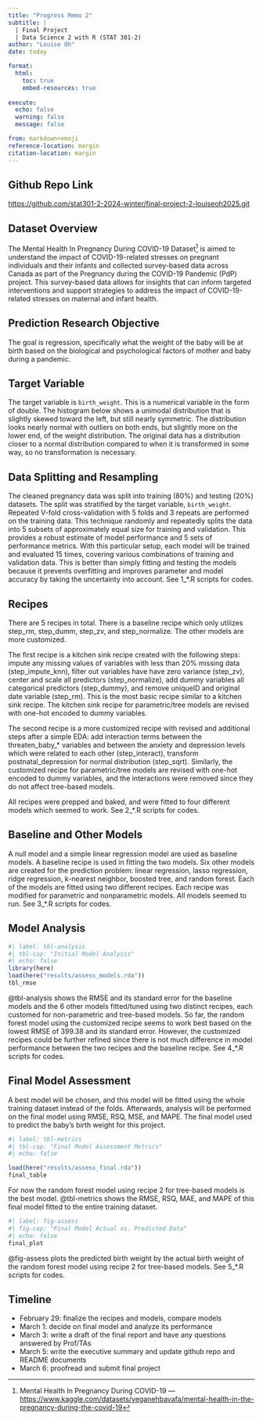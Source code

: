 ```yaml
---
title: "Progress Memo 2"
subtitle: |
  | Final Project 
  | Data Science 2 with R (STAT 301-2)
author: "Louise Oh"
date: today

format:
  html:
    toc: true
    embed-resources: true
    
execute:
  echo: false
  warning: false
  message: false

from: markdown+emoji 
reference-location: margin
citation-location: margin
---
```


::: {.callout-tip icon=false}
## Github Repo Link

[https://github.com/stat301-2-2024-winter/final-project-2-louiseoh2025.git](https://github.com/stat301-2-2024-winter/final-project-2-louiseoh2025.git)

:::

## Dataset Overview

The Mental Health In Pregnancy During COVID-19 Dataset^[Mental Health In Pregnancy During COVID-19 --- [https://www.kaggle.com/datasets/yeganehbavafa/mental-health-in-the-pregnancy-during-the-covid-19](https://www.kaggle.com/datasets/yeganehbavafa/mental-health-in-the-pregnancy-during-the-covid-19)] is aimed to understand the impact of COVID-19-related stresses on pregnant individuals and their infants and collected survey-based data across Canada as part of the Pregnancy during the COVID-19 Pandemic (PdP) project. This survey-based data allows for insights that can inform targeted interventions and support strategies to address the impact of COVID-19-related stresses on maternal and infant health.

::: {.callout-note icon="false"}
## Prediction Research Objective 

The goal is regression, specifically what the weight of the baby will be at birth based on the biological and psychological factors of mother and baby during a pandemic.

:::

## Target Variable

The target variable is `birth_weight`. This is a numerical variable in the form of double. The histogram below shows a unimodal distribution that is slightly skewed toward the left, but still nearly symmetric. The distribution looks nearly normal with outliers on both ends, but slightly more on the lower end, of the weight distribution. The original data has a distribution closer to a normal distribution compared to when it is transformed in some way, so no transformation is necessary.

## Data Splitting and Resampling

The cleaned pregnancy data was split into training (80%) and testing (20%) datasets. The split was stratified by the target variable, `birth_weight`. Repeated V-fold cross-validation with 5 folds and 3 repeats are performed on the training data. This technique randomly and repeatedly splits the data into 5 subsets of approximately equal size for training and validation. This provides a robust estimate of model performance and 5 sets of performance metrics. With this particular setup, each model will be trained and evaluated 15 times, covering various combinations of training and validation data. This is better than simply fitting and testing the models because it prevents overfitting and improves parameter and model accuracy by taking the uncertainty into account. See 1_*.R scripts for codes. 


## Recipes

There are 5 recipes in total. There is a baseline recipe which only utilizes step_rm, step_dumm, step_zv, and step_normalize. The other models are more customized. 

The first recipe is a kitchen sink recipe created with the following steps: impute any missing values of variables with less than 20% missing data (step_impute_knn), filter out variables have have zero variance (step_zv), center and scale all predictors (step_normalize), add dummy variables all categorical predictors (step_dummy), and remove uniqueID and original date variable (step_rm). This is the most basic recipe similar to a kitchen sink recipe. The kitchen sink recipe for parametric/tree models are revised with one-hot encoded to dummy variables. 

The second recipe is a more customized recipe with revised and additional steps after a simple EDA: add interaction terms between the threaten_baby_* variables and between the anxiety and depression levels which were related to each other (step_interact), transform postnatal_depression for normal distribution (step_sqrt). Similarly, the customized recipe for parametric/tree models are revised with one-hot encoded to dummy variables, and the interactions were removed since they do not affect tree-based models.

All recipes were prepped and baked, and were fitted to four different models which seemed to work. See 2_*.R scripts for codes. 


## Baseline and Other Models

A null model and a simple linear regression model are used as baseline models. A baseline recipe is used in fitting the two models. Six other models are created for the prediction problem: linear regression, lasso regression, ridge regression, k-nearest neighbor, boosted tree, and random forest. Each of the models are fitted using two different recipes. Each recipe was modified for parametric and nonparametric models. All models seemed to run. See 3_*.R scripts for codes. 


## Model Analysis 

```r
#| label: tbl-analysis
#| tbl-cap: "Initial Model Analysis"
#| echo: false
library(here)
load(here("results/assess_models.rda"))
tbl_rmse
```

@tbl-analysis shows the RMSE and its standard error for the baseline models and the 6 other models fitted/tuned using two distinct recipes, each customed for non-parametric and tree-based models. So far, the random forest model using the customized recipe seems to work best based on the lowest RMSE of 399.38 and its standard error. However, the customized recipes could be further refined since there is not much difference in model performance between the two recipes and the baseline recipe. See 4_*.R scripts for codes. 

## Final Model Assessment 

A best model will be chosen, and this model will be fitted using the whole training dataset instead of the folds. Afterwards, analysis will be performed on the final model using RMSE, RSQ, MSE, and MAPE. The final model used to predict the baby's birth weight for this project.

```r
#| label: tbl-metrics
#| tbl-cap: "Final Model Assessment Metrics"
#| echo: false

load(here("results/assess_final.rda"))
final_table
```

For now the random forest model using recipe 2 for tree-based models is the best model. @tbl-metrics shows the RMSE, RSQ, MAE, and MAPE of this final model fitted to the entire training dataset. 

```r
#| label: fig-assess
#| fig-cap: "Final Model Actual vs. Predicted Data"
#| echo: false
final_plot
```

@fig-assess plots the predicted birth weight by the actual birth weight of the random forest model using recipe 2 for tree-based models. See 5_*.R scripts for codes. 

## Timeline

- February 29: finalize the recipes and models, compare models
- March 1: decide on final model and analyze its performance
- March 3: write a draft of the final report and have any questions answered by Prof/TAs
- March 5: write the executive summary and update github repo and README documents
- March 6: proofread and submit final project
